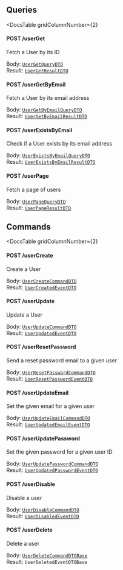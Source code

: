 


<div
  class={"spacer"}
/>



## Queries

<DocsTable
  gridColumnNumber={2}
>

  <div>

  

#### POST /userGet



Fetch a User by its ID


  </div>

  <div>

    
Body: [`UserGetQueryDTO`](#user-get)  
Result: [`UserGetResultDTO`](#user-get)
  </div>

  <div>

  

#### POST /userGetByEmail



Fetch a User by its email address


  </div>

  <div>

    
Body: [`UserGetByEmailQueryDTO`](#user-get-by-email)  
Result: [`UserGetByEmailResultDTO`](#user-get-by-email)
  </div>

  <div>

  

#### POST /userExistsByEmail



Check if a User exists by its email address


  </div>

  <div>

    
Body: [`UserExistsByEmailQueryDTO`](#user-exists-by-email)  
Result: [`UserExistsByEmailResultDTO`](#user-exists-by-email)
  </div>

  <div>

  

#### POST /userPage



Fetch a page of users


  </div>

  <div>

    
Body: [`UserPageQueryDTO`](#user-page)  
Result: [`UserPageResultDTO`](#user-page)
  </div>
</DocsTable>

<div
  class={"spacer"}
/>



## Commands

<DocsTable
  gridColumnNumber={2}
>

  <div>

  

#### POST /userCreate



Create a User


  </div>

  <div>

    
Body: [`UserCreateCommandDTO`](#user-create)  
Result: [`UserCreatedEventDTO`](#user-create)
  </div>

  <div>

  

#### POST /userUpdate



Update a User


  </div>

  <div>

    
Body: [`UserUpdateCommandDTO`](#user-update)  
Result: [`UserUpdatedEventDTO`](#user-update)
  </div>

  <div>

  

#### POST /userResetPassword



Send a reset password email to a given user


  </div>

  <div>

    
Body: [`UserResetPasswordCommandDTO`](#user-reset-password)  
Result: [`UserResetPasswordEventDTO`](#user-reset-password)
  </div>

  <div>

  

#### POST /userUpdateEmail



Set the given email for a given user


  </div>

  <div>

    
Body: [`UserUpdateEmailCommandDTO`](#userupdateemailfunction)  
Result: [`UserUpdatedEmailEventDTO`](#userupdateemailfunction)
  </div>

  <div>

  

#### POST /userUpdatePassword



Set the given password for a given user ID


  </div>

  <div>

    
Body: [`UserUpdatePasswordCommandDTO`](#user-update-password)  
Result: [`UserUpdatedPasswordEventDTO`](#user-update-password)
  </div>

  <div>

  

#### POST /userDisable



Disable a user


  </div>

  <div>

    
Body: [`UserDisableCommandDTO`](#user-disable)  
Result: [`UserDisabledEventDTO`](#user-disable)
  </div>

  <div>

  

#### POST /userDelete



Delete a user


  </div>

  <div>

    
Body: [`UserDeleteCommandDTOBase`](#user-delete)  
Result: `UserDeletedEventDTOBase`
  </div>
</DocsTable>
